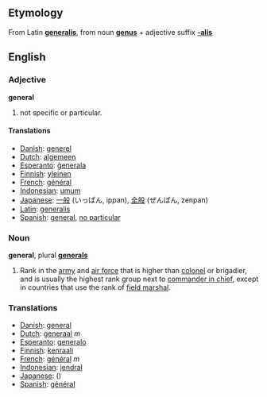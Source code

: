 ==Etymology==
From Latin '''[[generalis]]''', from noun '''[[genus]]''' + adjective suffix '''[[-alis]]'''

==English==
===Adjective===
'''general'''

# not specific or particular.

====Translations====
*[[Danish]]: [[generel]]
*[[Dutch]]: [[algemeen]]
*[[Esperanto]]: [[ĝenerala]]
*[[Finnish]]: [[yleinen]]
*[[French]]: [[général]]
*[[Indonesian]]: [[umum]]
*[[Japanese]]: [[一般]] (いっぱん, ippan), [[全般]] (ぜんぱん, zenpan)
*[[Latin]]: [[generalis]]
*[[Spanish]]: [[general]], [[no particular]]

===Noun===
'''general''', plural '''[[generals]]'''

#Rank in the [[army]] and [[air force]] that is higher than [[colonel]] or brigadier, and is usually the highest rank group next to [[commander in chief]], except in countries that use the rank of [[field marshal]].

===Translations===
*[[Danish]]: [[general]]
*[[Dutch]]: [[generaal]] ''m''
*[[Esperanto]]: [[generalo]]
*[[Finnish]]: [[kenraali]]
*[[French]]: [[général]] ''m''
*[[Indonesian]]: [[jendral]]
*[[Japanese]]: [[]] ()
*[[Spanish]]: [[général]]